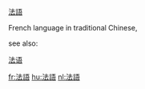 [[法]][[語]]

French language in traditional Chinese,

see also:

[[法语]]

[[fr:法語]]
[[hu:法語]]
[[nl:法語]]